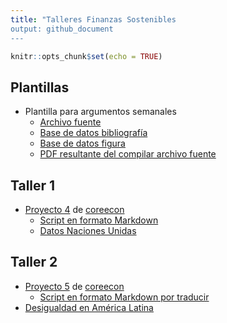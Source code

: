 ```yaml
---
title: "Talleres Finanzas Sostenibles
output: github_document
---
```


```r
knitr::opts_chunk$set(echo = TRUE)
```

## Plantillas

- Plantilla para argumentos semanales
  - [Archivo fuente](Plantillas/Argumento.Rmd)
  - [Base de datos bibliografía](Plantillas/referencias.bib)
  - [Base de datos figura](Plantillas/data.RData)
  - [PDF resultante del compilar archivo fuente](/Plantillas/Argumento.pdf)

## Taller 1 

- [Proyecto 4](https://www.core-econ.org/doing-economics/book/text/04-03.html) de [coreecon](http://core-econ.org)
  - [Script en formato Markdown](Semana1/Doing-Economics-Project-4-R-Markdown.Rmd)
  - [Datos Naciones Unidas](Semana1/Download-GDPconstant-USD-countries.xlsx)
  
## Taller 2
  
- [Proyecto 5](https://www.core-econ.org/doing-economics/book/text/05-03.html) de [coreecon](http://core-econ.org)
  - [Script en formato Markdown por traducir]()
- [Desigualdad en América Latina](Semana2/WelfareIneqLatam.Rmd)